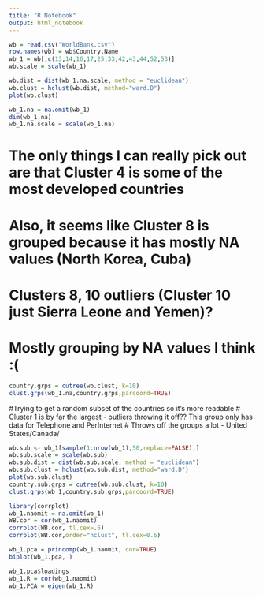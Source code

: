 ```yaml
---
title: "R Notebook"
output: html_notebook
---
```



```r
wb = read.csv("WorldBank.csv")
row.names(wb) = wb$Country.Name
wb_1 = wb[,c(13,14,16,17,25,33,42,43,44,52,53)]
wb.scale = scale(wb_1)
```

```r
wb.dist = dist(wb_1.na.scale, method = "euclidean")
wb.clust = hclust(wb.dist, method="ward.D")
plot(wb.clust)
```
```r
wb_1.na = na.omit(wb_1)
dim(wb_1.na)
wb_1.na.scale = scale(wb_1.na)
```

# The only things I can really pick out are that Cluster 4 is some of the most developed countries
# Also, it seems like Cluster 8 is grouped because it has mostly NA values (North Korea, Cuba)
# Clusters 8, 10 outliers (Cluster 10 just Sierra Leone and Yemen)?
# Mostly grouping by NA values I think :(
```r
country.grps = cutree(wb.clust, k=10)
clust.grps(wb_1.na,country.grps,parcoord=TRUE)
```

#Trying to get a random subset of the countries so it's more readable
# Cluster 1 is by far the largest - outliers throwing it off?? This group only has data for Telephone and PerInternet
# Throws off the groups a lot - United States/Canada/

```r
wb.sub <- wb_1[sample(1:nrow(wb_1),50,replace=FALSE),]
wb.sub.scale = scale(wb.sub)
wb.sub.dist = dist(wb.sub.scale, method = "euclidean")
wb.sub.clust = hclust(wb.sub.dist, method="ward.D")
plot(wb.sub.clust)
country.sub.grps = cutree(wb.sub.clust, k=10)
clust.grps(wb_1,country.sub.grps,parcoord=TRUE)
```


```r
library(corrplot)
wb_1.naomit = na.omit(wb_1)
WB.cor = cor(wb_1.naomit)
corrplot(WB.cor, tl.cex=.6)
corrplot(WB.cor,order="hclust", tl.cex=0.6)
```


```r
wb_1.pca = princomp(wb_1.naomit, cor=TRUE)
biplot(wb_1.pca, )
```

```r
wb_1.pca$loadings
wb_1.R = cor(wb_1.naomit)
wb_1.PCA = eigen(wb_1.R)
```

